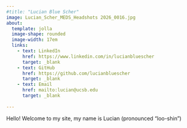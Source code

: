 ```yaml
---
#title: "Lucian Blue Scher"
image: Lucian_Scher_MEDS_Headshots 2026_0016.jpg
about: 
  template: jolla
  image-shape: rounded
  image-width: 17em
  links: 
    - text: LinkedIn
      href: https://www.linkedin.com/in/lucianbluescher
      target: _blank
    - text: GitHub
      href: https://github.com/lucianbluescher
      target: _blank
    - text: Email
      href: mailto:lucian@ucsb.edu
      target: _blank
    
---
```


Hello! Welcome to my site, my name is Lucian (pronounced "loo-shin")